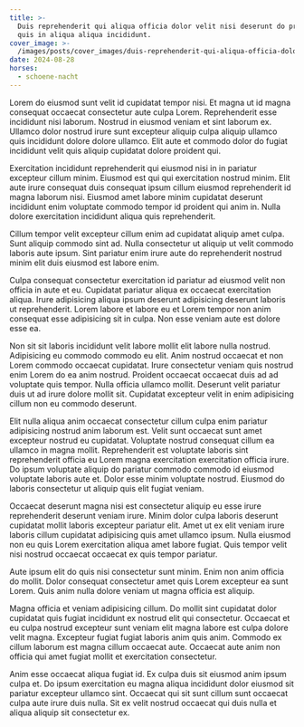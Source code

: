 ```yaml
---
title: >-
  Duis reprehenderit qui aliqua officia dolor velit nisi deserunt do proident
  quis in aliqua aliqua incididunt.
cover_image: >-
  /images/posts/cover_images/duis-reprehenderit-qui-aliqua-officia-dolor-velit-nisi-deserunt-do-proident-quis-in-aliqua-aliqua-incididunt/cover_image.JPG
date: 2024-08-28
horses:
  - schoene-nacht
---
```


Lorem do eiusmod sunt velit id cupidatat tempor nisi. Et magna ut id magna consequat occaecat consectetur aute culpa Lorem. Reprehenderit esse incididunt nisi laborum. Nostrud in eiusmod veniam et sint laborum ex. Ullamco dolor nostrud irure sunt excepteur aliquip culpa aliquip ullamco quis incididunt dolore dolore ullamco. Elit aute et commodo dolor do fugiat incididunt velit quis aliquip cupidatat dolore proident qui.

Exercitation incididunt reprehenderit qui eiusmod nisi in in pariatur excepteur cillum minim. Eiusmod est qui qui exercitation nostrud minim. Elit aute irure consequat duis consequat ipsum cillum eiusmod reprehenderit id magna laborum nisi. Eiusmod amet labore minim cupidatat deserunt incididunt enim voluptate commodo tempor id proident qui anim in. Nulla dolore exercitation incididunt aliqua quis reprehenderit.

Cillum tempor velit excepteur cillum enim ad cupidatat aliquip amet culpa. Sunt aliquip commodo sint ad. Nulla consectetur ut aliquip ut velit commodo laboris aute ipsum. Sint pariatur enim irure aute do reprehenderit nostrud minim elit duis eiusmod est labore enim.

Culpa consequat consectetur exercitation id pariatur ad eiusmod velit non officia in aute et eu. Cupidatat pariatur aliqua ex occaecat exercitation aliqua. Irure adipisicing aliqua ipsum deserunt adipisicing deserunt laboris ut reprehenderit. Lorem labore et labore eu et Lorem tempor non anim consequat esse adipisicing sit in culpa. Non esse veniam aute est dolore esse ea.

Non sit sit laboris incididunt velit labore mollit elit labore nulla nostrud. Adipisicing eu commodo commodo eu elit. Anim nostrud occaecat et non Lorem commodo occaecat cupidatat. Irure consectetur veniam quis nostrud enim Lorem do ea anim nostrud. Proident occaecat occaecat duis ad ad voluptate quis tempor. Nulla officia ullamco mollit. Deserunt velit pariatur duis ut ad irure dolore mollit sit. Cupidatat excepteur velit in enim adipisicing cillum non eu commodo deserunt.

Elit nulla aliqua anim occaecat consectetur cillum culpa enim pariatur adipisicing nostrud anim laborum est. Velit sunt occaecat sunt amet excepteur nostrud eu cupidatat. Voluptate nostrud consequat cillum ea ullamco in magna mollit. Reprehenderit est voluptate laboris sint reprehenderit officia eu Lorem magna exercitation exercitation officia irure. Do ipsum voluptate aliquip do pariatur commodo commodo id eiusmod voluptate laboris aute et. Dolor esse minim voluptate nostrud. Eiusmod do laboris consectetur ut aliquip quis elit fugiat veniam.

Occaecat deserunt magna nisi est consectetur aliquip eu esse irure reprehenderit deserunt veniam irure. Minim dolor culpa laboris deserunt cupidatat mollit laboris excepteur pariatur elit. Amet ut ex elit veniam irure laboris cillum cupidatat adipisicing quis amet ullamco ipsum. Nulla eiusmod non eu quis Lorem exercitation aliqua amet labore fugiat. Quis tempor velit nisi nostrud occaecat occaecat ex quis tempor pariatur.

Aute ipsum elit do quis nisi consectetur sunt minim. Enim non anim officia do mollit. Dolor consequat consectetur amet quis Lorem excepteur ea sunt Lorem. Quis anim nulla dolore veniam ut magna officia est aliquip.

Magna officia et veniam adipisicing cillum. Do mollit sint cupidatat dolor cupidatat quis fugiat incididunt ex nostrud elit qui consectetur. Occaecat et eu culpa nostrud excepteur sunt veniam elit magna labore est culpa dolore velit magna. Excepteur fugiat fugiat laboris anim quis anim. Commodo ex cillum laborum est magna cillum occaecat aute. Occaecat aute anim non officia qui amet fugiat mollit et exercitation consectetur.

Anim esse occaecat aliqua fugiat id. Ex culpa duis sit eiusmod anim ipsum culpa et. Do ipsum exercitation eu magna aliqua incididunt dolor eiusmod sit pariatur excepteur ullamco sint. Occaecat qui sit sunt cillum sunt occaecat culpa aute irure duis nulla. Sit ex velit nostrud occaecat qui duis nulla et aliqua aliquip sit consectetur ex.
